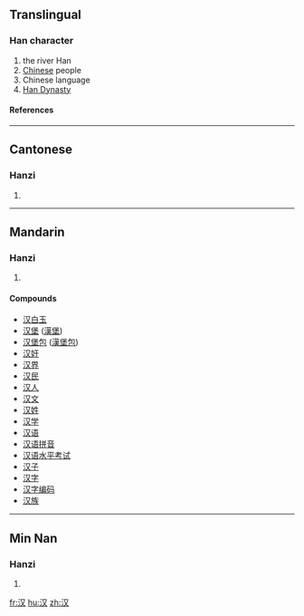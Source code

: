 {{see|漢}}

==Translingual==
===Han character===
{{Han char|rn=85|rad=水|as=02|sn=5|four=|canj=水水 (EE)}}
# the river Han
# [[Chinese]] people
# Chinese language
# [[w:Han Dynasty|Han Dynasty]]

====References====
{{Han ref|kx=0604.091|hdz=31549.080|uh=6C49|ud=27721}}

----

==Cantonese==
===Hanzi===
{{yue-hanzi|jyut=|y=hon3}}
# {{defn|Cantonese}}

----
==Mandarin==
===Hanzi===
{{cmn-hanzi|tra=漢|pin=[[hàn]] ([[han4]]), [[yì]] ([[yi4]])|wg=han<sup>4</sup>, i<sup>4</sup>}}
# {{defn|Mandarin}}

====Compounds====
{{top2}}
*[[汉白玉]]
*[[汉堡]] ([[汉堡|漢堡]])
*[[汉堡包]] ([[汉堡包|漢堡包]])
*[[汉奸]]
*[[汉界]]
*[[汉民]]
*[[汉人]]
*[[汉文]]
*[[汉姓]]
*[[汉学]]
*[[汉语]]
*[[汉语拼音]]
*[[汉语水平考试]]
*[[汉子]]
*[[汉字]]
*[[汉字编码]]
*[[汉族]]
{{mid2}}
{{bottom}}

----
==Min Nan==
===Hanzi===
{{nan-hanzi|poj=hàn (han<sup>3</sup>)}}
# {{defn|Min Nan}}

[[fr:汉]]
[[hu:汉]]
[[zh:汉]]
